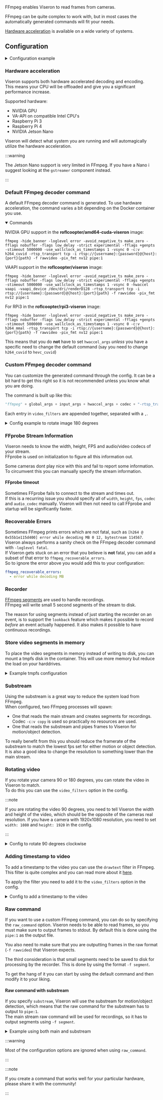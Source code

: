 


<ComponentHeader meta={ComponentMetadata} />

FFmpeg enables Viseron to read frames from cameras.

FFmpeg can be quite complex to work with, but in most cases the automatically generated commands will fit your needs.

[Hardware acceleration](#hardware-acceleration) is available on a wide variety of systems.

## Configuration

<details>
  <summary>Configuration example</summary>

```yaml
ffmpeg:
  camera:
    camera_one:
      name: Camera 1
      host: 192.168.XX.X
      port: 554
      path: /Streaming/Channels/101/
      username: !secret camera_one_user
      password: !secret camera_one_pass
      substream:
        path: /Streaming/Channels/102/
        stream_format: rtsp
        port: 554
      mjpeg_streams:
        my_stream:
          width: 100
          height: 100
          draw_objects: true
          rotate: 45
          mirror: true
        objects:
          draw_objects: true
          draw_zones: true
          draw_motion: true
          draw_motion_mask: true
          draw_object_mask: true
      recorder:
        idle_timeout: 5
      frame_timeout: 10
```

</details>

<ComponentConfiguration config={config} />

<Camera />

### Hardware acceleration

Viseron supports both hardware accelerated decoding and encoding.<br />
This means your CPU will be offloaded and give you a significant performance increase.

Supported hardware:

- NVIDIA GPU
- VA-API on compatible Intel CPU's
- Raspberry Pi 3
- Raspberry Pi 4
- NVIDIA Jetson Nano

Viseron will detect what system you are running and will automagically utilize the hardware acceleration.

:::warning

The Jetson Nano support is very limited in FFmpeg. If you have a Nano i suggest looking at the `gstreamer` component instead.

:::

### Default FFmpeg decoder command

A default FFmpeg decoder command is generated.
To use hardware acceleration, the command varies a bit depending on the Docker container you use.

<details open>
<summary>Commands</summary>

<Tabs groupId="hwaccel">
<TabItem value="nvidia" label="NVIDIA">

NVIDIA GPU support in the <b>roflcoopter/amd64-cuda-viseron</b> image:

```
ffmpeg -hide_banner -loglevel error -avoid_negative_ts make_zero -fflags nobuffer -flags low_delay -strict experimental -fflags +genpts -stimeout 5000000 -use_wallclock_as_timestamps 1 -vsync 0 -c:v h264_cuvid -rtsp_transport tcp -i rtsp://{username}:{password}@{host}:{port}{path} -f rawvideo -pix_fmt nv12 pipe:1
```

</TabItem>
<TabItem value="vaapi" label="VA-API">

VAAPI support in the <b>roflcoopter/viseron</b> image:

```
ffmpeg -hide_banner -loglevel error -avoid_negative_ts make_zero -fflags nobuffer -flags low_delay -strict experimental -fflags +genpts -stimeout 5000000 -use_wallclock_as_timestamps 1 -vsync 0 -hwaccel vaapi -vaapi_device /dev/dri/renderD128 -rtsp_transport tcp -i rtsp://{username}:{password}@{host}:{port}{path} -f rawvideo -pix_fmt nv12 pipe:1
```

</TabItem>
<TabItem value="rpi3" label="RPi3">

For RPi3 in the <b>roflcoopter/rpi3-viseron</b> image:

```
ffmpeg -hide_banner -loglevel error -avoid_negative_ts make_zero -fflags nobuffer -flags low_delay -strict experimental -fflags +genpts -stimeout 5000000 -use_wallclock_as_timestamps 1 -vsync 0 -c:v h264_mmal -rtsp_transport tcp -i rtsp://{username}:{password}@{host}:{port}{path} -f rawvideo -pix_fmt nv12 pipe:1
```

</TabItem>
</Tabs>

</details>

This means that you do **not** have to set `hwaccel_args` _unless_ you have a specific need to change the default command (say you need to change `h264_cuvid` to `hevc_cuvid`)

### Custom FFmpeg decoder command

You can customize the generated command through the config.
It can be a bit hard to get this right so it is not recommended unless you know what you are doing.

The command is built up like this:

```python
"ffmpeg" + global_args + input_args + hwaccel_args + codec + "-rtsp_transport tcp -i " + (stream url) + " -vf " + video_filters + output_args
```

Each entry in `video_filters` are appended together, separated with a `,`.

<details>
  <summary>Config example to rotate image 180 degrees</summary>

```yaml /config/config.yaml
ffmpeg:
  camera:
    camera_1:
    ....
      video_filters:   # These filters rotate the images processed by Viseron
        - transpose=2
        - transpose=2
      recorder:
        video_filters:   # These filters rotate the recorded video
          - transpose=2
          - transpose=2
```

And the resulting command looks like this:

```shell
ffmpeg -hide_banner -loglevel error -avoid_negative_ts make_zero -fflags nobuffer -flags low_delay -strict experimental -fflags +genpts -use_wallclock_as_timestamps 1 -vsync 0 -stimeout 5000000 -c:v h264_cuvid -rtsp_transport tcp -i rtsp://*****:*****@192.168.**.**:554/Streaming/Channels/101/ -vf transpose=2,transpose=2,fps=1.0 -f rawvideo -pix_fmt nv12 pipe:1
```

</details>

### FFprobe Stream Information

Viseron needs to know the width, height, FPS and audio/video codecs of your stream.<br />
FFprobe is used on initialization to figure all this information out.

Some cameras dont play nice with this and fail to report some information.<br />
To circumvent this you can manually specify the stream information.

#### FFprobe timeout

Sometimes FFprobe fails to connect to the stream and times out.<br />
If this is a recurring issue you should specify all of `width`, `height`, `fps`, `codec` and `audio_codec` manually.
Viseron will then not need to call FFprobe and startup will be significantly faster.

### Recoverable Errors

Sometimes FFmpeg prints errors which are not fatal, such as `[h264 @ 0x55b1e115d400] error while decoding MB 0 12, bytestream 114567`.<br />
Viseron always performs a sanity check on the FFmpeg decoder command with `-loglevel fatal`.<br />
If Viseron gets stuck on an error that you believe is **not** fatal, you can add a subset of that error to `ffmpeg_recoverable_errors`.<br />
So to ignore the error above you would add this to your configuration:

```yaml
ffmpeg_recoverable_errors:
  - error while decoding MB
```

### Recorder

[FFmpeg segments](https://www.ffmpeg.org/ffmpeg-formats.html#segment_002c-stream_005fsegment_002c-ssegment) are used to handle recordings.<br />
FFmpeg will write small 5 second segments of the stream to disk.<br />

The reason for using segments instead of just starting the recorder on an event, is to support the `lookback` feature which makes it possible to record _before_ an event actually happened.
It also makes it possible to have continuous recordings.

### Store video segments in memory

To place the video segments in memory instead of writing to disk, you can mount a tmpfs disk in the container.
This will use more memory but reduce the load on your harddrives.

<details>
  <summary>Example tmpfs configuration</summary>

Example Docker command

```shell
docker run --rm \
  -v {segments path}:/segments \
  -v {snapshots path}:/snapshots \
  -v {thumbnails path}:/thumbnails \
  -v {event clips path}:/event_clips \
  -v {config path}:/config \
  -v /etc/localtime:/etc/localtime:ro \
  -p 8888:8888 \
  --tmpfs /tmp \
  --name viseron \
  --shm-size=1024mb \
  roflcoopter/viseron:latest
```

Example docker-compose

```yaml
version: "2.4"

services:
  viseron:
    image: roflcoopter/viseron:latest
    container_name: viseron
    shm_size: "1024mb"
    volumes:
      - {segments path}:/segments
      - {snapshots path}:/snapshots
      - {thumbnails path}:/thumbnails
      - {event clips path}:/event_clips
      - {config path}:/config
      - /etc/localtime:/etc/localtime:ro
    ports:
      - 8888:8888
    tmpfs:
      - /tmp
```

```yaml title="/config/config.yaml"
storage:
  recorder:
    tiers:
      # Store 50 MB of segments in RAM disk
      - path: /tmp/tier1
        move_on_shutdown: true # Important to not lose segments on shutdown
        events:
          max_size:
            mb: 50
      # Keep 50 GB of segments on a normal drive
      - path: /config/tier2
        events:
          max_size:
            gb: 50
```

</details>

### Substream

Using the substream is a great way to reduce the system load from FFmpeg.<br />
When configured, two FFmpeg processes will spawn:<br />

- One that reads the main stream and creates segments for recordings. Codec `-c:v copy` is used so practically no resources are used.<br />
- One that reads the substream and pipes frames to Viseron for motion/object detection.

To really benefit from this you should reduce the framerate of the substream to match the lowest fps set for either motion or object detection.<br />
It is also a good idea to change the resolution to something lower than the main stream.

### Rotating video

If you rotate your camera 90 or 180 degrees, you can rotate the video in Viseron to match.<br />
To do this you can use the `video_filters` option in the config.<br />

:::note

If you are rotating the video 90 degrees, you need to tell Viseron the width and height of the video, which should be the opposite of the cameras real resolution.
If you have a camera with 1920x1080 resolution, you need to set `width: 1080` and `height: 1920` in the config.

:::

<details>
  <summary>Config to rotate 90 degrees clockwise</summary>

```yaml title="/config/config.yaml"
ffmpeg:
  camera:
    camera_one:
      name: Camera 1
      host: 192.168.XX.X
      port: 554
      path: /Streaming/Channels/101/
      username: !secret camera_one_user
      password: !secret camera_one_pass
      // highlight-start
      video_filters: # Rotate the frames processed by Viseron
        - transpose=1
      width: 1080 # Width of the rotated video = height of the camera
      height: 1920 # Height of the rotated video = width of the camera
      recorder:
        idle_timeout: 5
        video_filters: # Rotate the recorded videos
          - transpose=1
      // highlight-end
```

</details>

### Adding timestamp to video

To add a timestamp to the video you can use the `drawtext` filter in FFmpeg.<br />
This filter is quite complex and you can read more about it [here](https://ffmpeg.org/ffmpeg-filters.html#drawtext-1).

To apply the filter you need to add it to the `video_filters` option in the config.

<details>
  <summary>Config to add a timestamp to the video</summary>

```yaml title="/config/config.yaml"

ffmpeg:
  camera:
    camera_one:
      name: Camera 1
      host: 192.168.XX.X
      port: 554
      path: /Streaming/Channels/101/
      username: !secret camera_one_user
      password: !secret camera_one_pass
      // highlight-start
      video_filters: # This makes sure the timestamp is added to the frames processed by Viseron (thumbnails, snapshots etc)
        - drawtext=text='%{localtime}':x=(w-tw):y=h-(2*lh):fontcolor=white:box=1:boxcolor=0x00000000@1:fontsize=20
      recorder:
        codec: h264 # Instruct FFmpeg to re-encode the video. This is needed to add the timestamp since video filters cannot be used with copy codec
        video_filters: # This makes sure the timestamp is added to the recorded videos
          - drawtext=text='%{localtime}':x=(w-tw):y=h-(2*lh):fontcolor=white:box=1:boxcolor=0x00000000@1:fontsize=20
      // highlight-end
```

</details>

### Raw command

If you want to use a custom FFmpeg command, you can do so by specifying the `raw_command` option.
Viseron needs to be able to read frames, so you must make sure to output frames to stdout.
By default this is done using the `pipe:1` as the output file.

You also need to make sure that you are outputting frames in the raw format (`-f rawvideo`) that Viseron expects.

The third consideration is that small segments need to be saved to disk for processing by the recorder.
This is done by using the format `-f segment`.

To get the hang of it you can start by using the default command and then modify it to your liking.

#### Raw command with substream

If you specify `substream`, Viseron will use the substream for motion/object detection, which means that the raw command for the substream has to output to `pipe:1`.<br />
The main stream raw command will be used for recordings, so it has to output segments using `-f segment`.

<details>
  <summary>Example using both main and substream</summary>

```yaml title="/config/config.yaml"
ffmpeg:
  camera:
    camera_one:
      name: Camera 1
      host: 192.168.XX.X
      port: 554
      path: /onvif_camera/profile.0
      username: !secret camera_one_user
      password: !secret camera_one_pass
      width: 1920
      height: 1080
      fps: 30
      substream:
        port: 554
        path: /onvif_camera/profile.1
        width: 1920
        height: 1080
        fps: 1
        raw_command: | # Output to pipe:1
          ffmpeg -rtsp_transport tcp -i rtsp://user:pass@192.168.XX.X:554/onvif_camera/profile.1 -vf fps=1.0 -f rawvideo -pix_fmt nv12 pipe:1
      raw_command: | # Output segments to /segments/camera_one
        ffmpeg -rtsp_transport tcp -i rtsp://user:pass@192.168.XX.X:554/onvif_camera/profile.0 -f segment -segment_time 5 -reset_timestamps 1 -strftime 1 -c:v copy /segments/camera_one/%Y%m%d%H%M%S.mp4
```

</details>

:::warning

Most of the configuration options are ignored when using `raw_command`.

:::

:::note

If you create a command that works well for your particular hardware, please share it with the community!

:::

<ComponentTroubleshooting meta={ComponentMetadata} />
